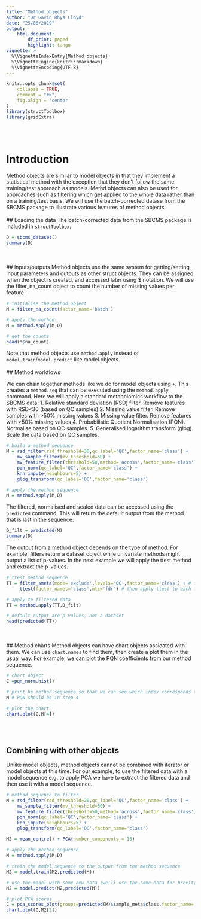 ```yaml
---
title: "Method objects"
author: "Dr Gavin Rhys Lloyd"
date: "25/06/2019"
output: 
    html_document:
        df_print: paged
        highlight: tango
vignette: >
  %\VignetteIndexEntry{Method objects}
  %\VignetteEngine{knitr::rmarkdown}
  %\VignetteEncoding{UTF-8}
---
```


```r
knitr::opts_chunk$set(
    collapse = TRUE,
    comment = "#>",
    fig.align = 'center'
)
library(structToolbox)
library(gridExtra)
```

</br></br>

# Introduction
Method objects are similar to model objects in that they implement a statistical method with the exception that they don't follow the same training/test approach as models. Methd objects can also be used for approaches such as filtering which get applied to the whole data rather than on a training/test basis. We will use the batch-corrected datase from the SBCMS package to illustrate various features of method objects.
</br></br>
## Loading the data
The batch-corrected data from the SBCMS package is included in `structToolbox`:

```r
D = sbcms_dataset()
summary(D)
```
</br></br>
## inputs/outputs
Method objects use the same system for getting/setting input parameters and outputs as other struct objects. They can be assigned when the object is created, and accessed later using $ notation. We will use the filter_na_count object to count the number of missing values per feature.

```r
# initialise the method object
M = filter_na_count(factor_name='batch')

# apply the method
M = method.apply(M,D)

# get the counts
head(M$na_count)
```

Note that method objects use `method.apply` instead of `model.train`/`model.predict` like model objects.
</br></br>
## Method workflows

We can chain together methods like we do for model objects using `+`. This creates a `method.seq` that can be executed using the `method.apply` command. Here we will apply a standard metabolomics workflow to the SBCMS data:
1. Relative standard deviation (RSD) filter. Remove features with RSD<30 (based on QC samples)
2. Missing value filter. Remove samples with >50% missing values
3. Missing value filter. Remove features with >50% missing values
4. Probabilistic Quotient Normalisation (PQN). Normalise based on QC samples.
5. Generalised logarithm transform (glog). Scale the data based on QC samples.

```r
# build a method sequence
M = rsd_filter(rsd_threshold=30,qc_label='QC',factor_name='class') +
    mv_sample_filter(mv_threshold=50) +
    mv_feature_filter(threshold=50,method='across',factor_name='class') +   
    pqn_norm(qc_label='QC',factor_name='class') + 
    knn_impute(neighbours=5) +
    glog_transform(qc_label='QC',factor_name='class') 

# apply the method sequence
M = method.apply(M,D)
```

The filtered, normalised and scaled data can be accessed using the `predicted` command. This will return the default output from the method that is last in the sequence.

```r
D_filt = predicted(M)
summary(D)
```

The output from a method object depends on the type of method. For example, filters return a dataset object while univariate methods might output a list of p-values. In the next example we will apply the ttest method and extract the p-values.

```r
# ttest method sequence
TT = filter_smeta(mode='exclude',levels='QC',factor_name='class') + # first remove the QC samples
     ttest(factor_names='class',mtc='fdr') # then apply ttest to each feature

# apply to filtered data
TT = method.apply(TT,D_filt)

# default output are p-values, not a dataset
head(predicted(TT))
```
</br></br>
## Method charts
Method objects can have chart objects assicated with them. We can use `chart.names` to find them, then create a plot them in the usual way. For example, we can plot the PQN coefficients from our method sequence.

```r
# chart object
C =pqn_norm.hist()

# print he method sequence so that we can see which index corresponds to PQN
M # PQN should be in step 4

# plot the chart
chart.plot(C,M[4])
```

</br></br>

## Combining with other objects

Unlike model objects, method objects cannot be combined with iterator or model objects at this time. For our example, to use the filtered data with a model sequence e.g. to apply PCA we have to extract the filtered data and then use it with a model sequence.

```r

# method sequence to filter
M = rsd_filter(rsd_threshold=20,qc_label='QC',factor_name='class') +
    mv_sample_filter(mv_threshold=50) +
    mv_feature_filter(threshold=50,method='across',factor_name='class') +   
    pqn_norm(qc_label='QC',factor_name='class') + 
    knn_impute(neighbours=5) +
    glog_transform(qc_label='QC',factor_name='class') 

M2 = mean_centre() + PCA(number_components = 10)

# apply the method sequence
M = method.apply(M,D)

# train the model sequence to the output from the method sequence
M2 = model.train(M2,predicted(M))

# use the model with some new data (we'll use the same data for brevity)
M2 = model.predict(M2,predicted(M))

# plot PCA scores
C = pca_scores_plot(groups=predicted(M)$sample_meta$class,factor_name='Class')
chart.plot(C,M2[2])
```










    







